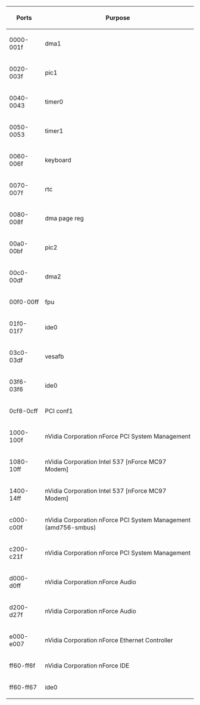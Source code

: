 {{FIXME|reason=Taken from the KVMBOX memorymap.txt, not confirmed}}

{| class="wikitable"
! Ports || Purpose
|-
| 0000-001f || dma1
|-
| 0020-003f || pic1
|-
| 0040-0043 || timer0
|-
| 0050-0053 || timer1
|-
| 0060-006f || keyboard
|-
| 0070-007f || rtc
|-
| 0080-008f || dma page reg
|-
| 00a0-00bf || pic2
|-
| 00c0-00df || dma2
|-
| 00f0-00ff || fpu
|-
| 01f0-01f7 || ide0
|-
| 03c0-03df || vesafb
|-
| 03f6-03f6 || ide0
|-
| 0cf8-0cff || PCI conf1
|-
| 1000-100f || nVidia Corporation nForce PCI System Management
|-
| 1080-10ff || nVidia Corporation Intel 537 [nForce MC97 Modem]
|-
| 1400-14ff || nVidia Corporation Intel 537 [nForce MC97 Modem]
|-
| c000-c00f || nVidia Corporation nForce PCI System Management (amd756-smbus)
|-
| c200-c21f || nVidia Corporation nForce PCI System Management
|-
| d000-d0ff || nVidia Corporation nForce Audio
|-
| d200-d27f || nVidia Corporation nForce Audio
|-
| e000-e007 || nVidia Corporation nForce Ethernet Controller
|-
| ff60-ff6f || nVidia Corporation nForce IDE
|-
|  ff60-ff67 || ide0
|}